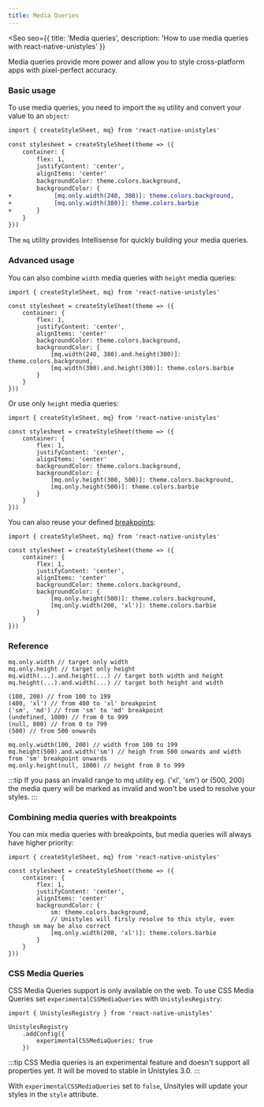 ```yaml
---
title: Media Queries
---
```



<Seo
    seo={{
        title: 'Media queries',
        description: 'How to use media queries with react-native-unistyles'
    }}
>

Media queries provide more power and allow you to style cross-platform apps with pixel-perfect accuracy.

### Basic usage

To use media queries, you need to import the `mq` utility and convert your value to an `object`:

```diff lang="tsx" /mq/ del="backgroundColor: theme.colors.background,"  ins="backgroundColor: {"
import { createStyleSheet, mq} from 'react-native-unistyles'

const stylesheet = createStyleSheet(theme => ({
    container: {
        flex: 1,
        justifyContent: 'center',
        alignItems: 'center'
        backgroundColor: theme.colors.background,
        backgroundColor: {
+            [mq.only.width(240, 380)]: theme.colors.background,
+            [mq.only.width(380)]: theme.colors.barbie
+       }
    }
}))
```

The `mq` utility provides Intellisense for quickly building your media queries.

### Advanced usage

You can also combine `width` media queries with `height` media queries:

```tsx /mq/
import { createStyleSheet, mq} from 'react-native-unistyles'

const stylesheet = createStyleSheet(theme => ({
    container: {
        flex: 1,
        justifyContent: 'center',
        alignItems: 'center'
        backgroundColor: theme.colors.background,
        backgroundColor: {
            [mq.width(240, 380).and.height(300)]: theme.colors.background,
            [mq.width(380).and.height(300)]: theme.colors.barbie
        }
    }
}))
```

Or use only `height` media queries:

```tsx /mq/
import { createStyleSheet, mq} from 'react-native-unistyles'

const stylesheet = createStyleSheet(theme => ({
    container: {
        flex: 1,
        justifyContent: 'center',
        alignItems: 'center'
        backgroundColor: theme.colors.background,
        backgroundColor: {
            [mq.only.height(300, 500)]: theme.colors.background,
            [mq.only.height(500)]: theme.colors.barbie
        }
    }
}))
```

You can also reuse your defined [breakpoints](/reference/breakpoints/):

```tsx /xl/
import { createStyleSheet, mq} from 'react-native-unistyles'

const stylesheet = createStyleSheet(theme => ({
    container: {
        flex: 1,
        justifyContent: 'center',
        alignItems: 'center'
        backgroundColor: theme.colors.background,
        backgroundColor: {
            [mq.only.height(500)]: theme.colors.background,
            [mq.only.width(200, 'xl')]: theme.colors.barbie
        }
    }
}))
```

### Reference

```shell title="Available combinations"
mq.only.width // target only width
mq.only.height // target only height
mq.width(...).and.height(...) // target both width and height
mq.height(...).and.width(...) // target both height and width
```

```shell title="Available values"
(100, 200) // from 100 to 199
(400, 'xl') // from 400 to 'xl' breakpoint
('sm', 'md') // from 'sm' to 'md' breakpoint
(undefined, 1000) // from 0 to 999
(null, 800) // from 0 to 799
(500) // from 500 onwards
```

```shell title="Full example"
mq.only.width(100, 200) // width from 100 to 199
mq.height(500).and.width('sm') // heigh from 500 onwards and width from 'sm' breakpoint onwards
mq.only.height(null, 1000) // height from 0 to 999
```

:::tip
If you pass an invalid range to mq utility eg. ('xl', 'sm') or (500, 200) the media query will be marked as invalid and won't be used to resolve your styles.
:::

### Combining media queries with breakpoints

You can mix media queries with breakpoints, but media queries will always have higher priority:

```tsx
import { createStyleSheet, mq} from 'react-native-unistyles'

const stylesheet = createStyleSheet(theme => ({
    container: {
        flex: 1,
        justifyContent: 'center',
        alignItems: 'center'
        backgroundColor: {
            sm: theme.colors.background,
            // Unistyles will firsly resolve to this style, even though sm may be also correct
            [mq.only.width(200, 'xl')]: theme.colors.barbie
        }
    }
}))
```

### CSS Media Queries

CSS Media Queries support is only available on the web.
To use CSS Media Queries set `experimentalCSSMediaQueries` with `UnistylesRegistry`:

```tsx /experimentalCSSMediaQueries/
import { UnistylesRegistry } from 'react-native-unistyles'

UnistylesRegistry
    .addConfig({
        experimentalCSSMediaQueries: true
    })
```

:::tip
CSS Media queries is an experimental feature and doesn't support all properties yet.
It will be moved to stable in Unistyles 3.0.
:::

With `experimentalCSSMediaQueries` set to `false`, Unsityles will update your styles in the `style` attribute.

</Seo>
